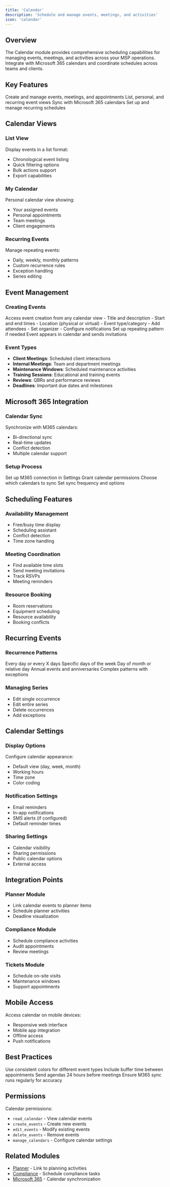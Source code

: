 ```yaml
---
title: 'Calendar'
description: 'Schedule and manage events, meetings, and activities'
icon: 'calendar'
---
```


## Overview

The Calendar module provides comprehensive scheduling capabilities for managing events, meetings, and activities across your MSP operations. Integrate with Microsoft 365 calendars and coordinate schedules across teams and clients.

## Key Features

<CardGroup cols={2}>
  <Card title="Event Management" icon="calendar-plus">
    Create and manage events, meetings, and appointments
  </Card>
  <Card title="Multiple Views" icon="layout-grid">
    List, personal, and recurring event views
  </Card>
  <Card title="M365 Integration" icon="microsoft">
    Sync with Microsoft 365 calendars
  </Card>
  <Card title="Recurring Events" icon="repeat">
    Set up and manage recurring schedules
  </Card>
</CardGroup>

## Calendar Views

### List View
Display events in a list format:
- Chronological event listing
- Quick filtering options
- Bulk actions support
- Export capabilities

### My Calendar
Personal calendar view showing:
- Your assigned events
- Personal appointments
- Team meetings
- Client engagements

### Recurring Events
Manage repeating events:
- Daily, weekly, monthly patterns
- Custom recurrence rules
- Exception handling
- Series editing

## Event Management

### Creating Events
<Steps>
  <Step title="Click New Event">
    Access event creation from any calendar view
  </Step>
  <Step title="Event Details">
    - Title and description
    - Start and end times
    - Location (physical or virtual)
    - Event type/category
  </Step>
  <Step title="Participants">
    - Add attendees
    - Set organizer
    - Configure notifications
  </Step>
  <Step title="Recurrence">
    Set up repeating pattern if needed
  </Step>
  <Step title="Save Event">
    Event appears in calendar and sends invitations
  </Step>
</Steps>

### Event Types
- **Client Meetings**: Scheduled client interactions
- **Internal Meetings**: Team and department meetings
- **Maintenance Windows**: Scheduled maintenance activities
- **Training Sessions**: Educational and training events
- **Reviews**: QBRs and performance reviews
- **Deadlines**: Important due dates and milestones

## Microsoft 365 Integration

### Calendar Sync
Synchronize with M365 calendars:
- Bi-directional sync
- Real-time updates
- Conflict detection
- Multiple calendar support

### Setup Process
<Steps>
  <Step title="Configure Integration">
    Set up M365 connection in Settings
  </Step>
  <Step title="Authorize Access">
    Grant calendar permissions
  </Step>
  <Step title="Select Calendars">
    Choose which calendars to sync
  </Step>
  <Step title="Configure Sync">
    Set sync frequency and options
  </Step>
</Steps>

## Scheduling Features

### Availability Management
- Free/busy time display
- Scheduling assistant
- Conflict detection
- Time zone handling

### Meeting Coordination
- Find available time slots
- Send meeting invitations
- Track RSVPs
- Meeting reminders

### Resource Booking
- Room reservations
- Equipment scheduling
- Resource availability
- Booking conflicts

## Recurring Events

### Recurrence Patterns
<Tabs>
  <Tab title="Daily">
    Every day or every X days
  </Tab>
  <Tab title="Weekly">
    Specific days of the week
  </Tab>
  <Tab title="Monthly">
    Day of month or relative day
  </Tab>
  <Tab title="Yearly">
    Annual events and anniversaries
  </Tab>
  <Tab title="Custom">
    Complex patterns with exceptions
  </Tab>
</Tabs>

### Managing Series
- Edit single occurrence
- Edit entire series
- Delete occurrences
- Add exceptions

## Calendar Settings

### Display Options
Configure calendar appearance:
- Default view (day, week, month)
- Working hours
- Time zone
- Color coding

### Notification Settings
- Email reminders
- In-app notifications
- SMS alerts (if configured)
- Default reminder times

### Sharing Settings
- Calendar visibility
- Sharing permissions
- Public calendar options
- External access

## Integration Points

### Planner Module
- Link calendar events to planner items
- Schedule planner activities
- Deadline visualization

### Compliance Module
- Schedule compliance activities
- Audit appointments
- Review meetings

### Tickets Module
- Schedule on-site visits
- Maintenance windows
- Support appointments

## Mobile Access

Access calendar on mobile devices:
- Responsive web interface
- Mobile app integration
- Offline access
- Push notifications

## Best Practices

<AccordionGroup>
  <Accordion title="Color Coding">
    Use consistent colors for different event types
  </Accordion>
  <Accordion title="Buffer Time">
    Include buffer time between appointments
  </Accordion>
  <Accordion title="Agenda Distribution">
    Send agendas 24 hours before meetings
  </Accordion>
  <Accordion title="Regular Sync">
    Ensure M365 sync runs regularly for accuracy
  </Accordion>
</AccordionGroup>

## Permissions

Calendar permissions:
- `read_calendar` - View calendar events
- `create_events` - Create new events
- `edit_events` - Modify existing events
- `delete_events` - Remove events
- `manage_calendars` - Configure calendar settings

## Related Modules

- [Planner](/modules/planner) - Link to planning activities
- [Compliance](/modules/compliance) - Schedule compliance tasks
- [Microsoft 365](/modules/microsoft-365) - Calendar synchronization